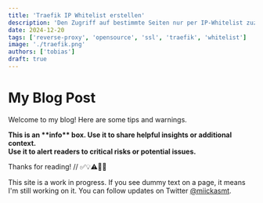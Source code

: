 ```yaml
---
title: 'Traefik IP Whitelist erstellen'
description: 'Den Zugriff auf bestimmte Seiten nur per IP-Whitelist zuzulassen, kann manchmal hilfreich sein.'
date: 2024-12-20
tags: ['reverse-proxy', 'opensource', 'ssl', 'traefik', 'whitelist']
image: './traefik.png'
authors: ['tobias']
draft: true
---
```


# My Blog Post

Welcome to my blog! Here are some tips and warnings.

<div class="admonition admonition-info">
  <strong>This is an **info** box. Use it to share helpful insights or additional context.</strong>
</div>

<div class="admonition admonition-danger">
  <strong>Use it to alert readers to critical risks or potential issues.</strong>
</div>

Thanks for reading!
// ✅💡⚠️🚫🚨


  

<Callout icon="" type="danger">

  

This site is a work in progress. If you see dummy text on a page, it means I'm still working on it. You can follow updates on Twitter [@miickasmt](https://twitter.com/miickasmt).

  

</Callout>